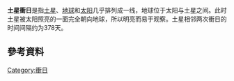 {{unreferenced|time=2019-05-29T19:16:22+00:00}}
{{expand|time=2011-04-05T03:47:36+00:00}}
'''土星衝日'''是指[[土星|土星]]、[[地球|地球]]和[[太阳|太阳]]几乎排列成一线，地球位于太阳与土星之间。此时土星被太阳照亮的一面完全朝向地球，所以明亮而易于观察。土星相邻两次衝日的时间间隔约为378天。

==參考資料==
{{reflist|1}}
{{reflist|2}}

{{衝日}}

[[Category:衝日|Category:衝日]]


{{太陽系小作品}}